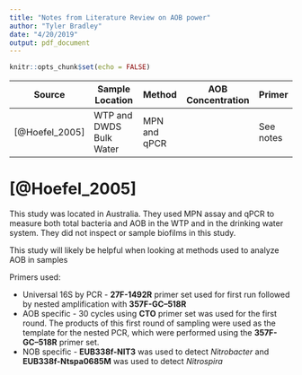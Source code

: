 ```yaml
---
title: "Notes from Literature Review on AOB power"
author: "Tyler Bradley"
date: "4/20/2019"
output: pdf_document
---
```


```r
knitr::opts_chunk$set(echo = FALSE)
```

| Source | Sample Location | Method | AOB Concentration |  Primer |
| ------ | --------------- | ------ | ----------------- | ------- |
| [@Hoefel_2005] | WTP and DWDS Bulk Water | MPN and qPCR | | See notes |



# [@Hoefel_2005] 

This study was located in Australia. They used MPN assay and qPCR to measure both total bacteria and AOB in the WTP and in the drinking water system. They did not inspect or sample biofilms in this study. 

This study will likely be helpful when looking at methods used to analyze AOB in samples

Primers used:

  * Universal 16S by PCR -  **27F-1492R** primer set used for first run followed by nested amplification with **357F-GC–518R**
  * AOB specific - 30 cycles using **CTO** primer set was used for the first round. The products of this first round of sampling were used as the template for the nested PCR, which were performed using the **357F-GC–518R** primer set. 
  * NOB specific - **EUB338f-NIT3** was used to detect *Nitrobacter* and **EUB338f-Ntspa0685M** was used to detect *Nitrospira*


